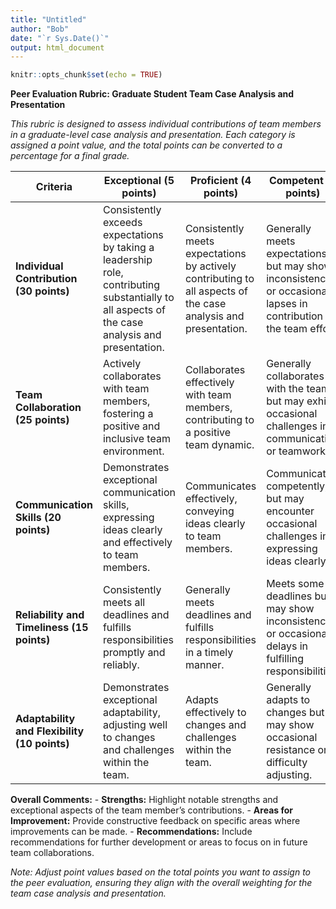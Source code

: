 ---
title: "Untitled"
author: "Bob"
date: "`r Sys.Date()`"
output: html_document
---

```{r setup, include=FALSE}
knitr::opts_chunk$set(echo = TRUE)
```

**Peer Evaluation Rubric: Graduate Student Team Case Analysis and Presentation**

*This rubric is designed to assess individual contributions of team members in a graduate-level case analysis and presentation. Each category is assigned a point value, and the total points can be converted to a percentage for a final grade.*

| **Criteria**                           | **Exceptional (5 points)**              | **Proficient (4 points)**             | **Competent (3 points)**               | **Developing (2 points)**              | **Limited (1 point)**                |
|----------------------------------------|-----------------------------------------|----------------------------------------|----------------------------------------|----------------------------------------|--------------------------------------|
| **Individual Contribution (30 points)**| Consistently exceeds expectations by taking a leadership role, contributing substantially to all aspects of the case analysis and presentation. | Consistently meets expectations by actively contributing to all aspects of the case analysis and presentation. | Generally meets expectations but may show inconsistency or occasional lapses in contribution to the team effort. | Demonstrates limited contribution, with noticeable gaps or inconsistency in participation. | Contributes minimally or not at all to the team effort, negatively impacting the overall project. |
| **Team Collaboration (25 points)**      | Actively collaborates with team members, fostering a positive and inclusive team environment. | Collaborates effectively with team members, contributing to a positive team dynamic. | Generally collaborates with the team, but may exhibit occasional challenges in communication or teamwork. | Shows limited collaboration, with occasional conflicts or challenges in working with team members. | Fails to collaborate effectively with the team, leading to conflicts and hindering progress. |
| **Communication Skills (20 points)**   | Demonstrates exceptional communication skills, expressing ideas clearly and effectively to team members. | Communicates effectively, conveying ideas clearly to team members. | Communicates competently, but may encounter occasional challenges in expressing ideas clearly. | Shows limited communication skills, resulting in occasional misunderstandings within the team. | Struggles to communicate effectively, leading to frequent misunderstandings and confusion. |
| **Reliability and Timeliness (15 points)**| Consistently meets all deadlines and fulfills responsibilities promptly and reliably. | Generally meets deadlines and fulfills responsibilities in a timely manner. | Meets some deadlines but may show inconsistency or occasional delays in fulfilling responsibilities. | Faces challenges in meeting deadlines and may exhibit frequent delays in fulfilling responsibilities. | Fails to meet deadlines consistently, negatively impacting the team's progress. |
| **Adaptability and Flexibility (10 points)**| Demonstrates exceptional adaptability, adjusting well to changes and challenges within the team. | Adapts effectively to changes and challenges within the team. | Generally adapts to changes but may show occasional resistance or difficulty adjusting. | Demonstrates limited adaptability, facing challenges in adjusting to changes within the team. | Struggles to adapt to changes, resulting in frequent resistance and disruptions. |

**Overall Comments:**
- **Strengths:** Highlight notable strengths and exceptional aspects of the team member's contributions.
- **Areas for Improvement:** Provide constructive feedback on specific areas where improvements can be made.
- **Recommendations:** Include recommendations for further development or areas to focus on in future team collaborations.

*Note: Adjust point values based on the total points you want to assign to the peer evaluation, ensuring they align with the overall weighting for the team case analysis and presentation.*